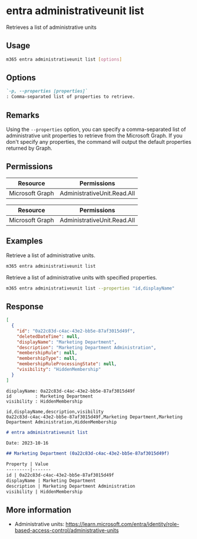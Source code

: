 
# entra administrativeunit list

Retrieves a list of administrative units

## Usage

```sh
m365 entra administrativeunit list [options]
```

## Options

```md definition-list
`-p, --properties [properties]`
: Comma-separated list of properties to retrieve.
```

<Global />

## Remarks

Using the `--properties` option, you can specify a comma-separated list of administrative unit properties to retrieve from the Microsoft Graph. If you don't specify any properties, the command will output the default properties returned by Graph.

## Permissions

<Tabs>
  <TabItem value="Delegated">

  | Resource        | Permissions                 |
  |-----------------|-----------------------------|
  | Microsoft Graph | AdministrativeUnit.Read.All |

  </TabItem>
  <TabItem value="Application">

  | Resource        | Permissions                 |
  |-----------------|-----------------------------|
  | Microsoft Graph | AdministrativeUnit.Read.All |

  </TabItem>
</Tabs>

## Examples

Retrieve a list of administrative units.

```sh
m365 entra administrativeunit list
```

Retrieve a list of administrative units with specified properties.

```sh
m365 entra administrativeunit list --properties "id,displayName"
```

## Response

<Tabs>
  <TabItem value="JSON">

  ```json
  [
    {
      "id": "0a22c83d-c4ac-43e2-bb5e-87af3015d49f",
      "deletedDateTime": null,
      "displayName": "Marketing Department",
      "description": "Marketing Department Administration",
      "membershipRule": null,
      "membershipType": null,
      "membershipRuleProcessingState": null,
      "visibility": "HiddenMembership"
    }
  ]
  ```

  </TabItem>
  <TabItem value="Text">

  ```text
  displayName: 0a22c83d-c4ac-43e2-bb5e-87af3015d49f
  id         : Marketing Department
  visibility : HiddenMembership
  ```

  </TabItem>
  <TabItem value="CSV">

  ```csv
  id,displayName,description,visibility
  0a22c83d-c4ac-43e2-bb5e-87af3015d49f,Marketing Department,Marketing Department Administration,HiddenMembership
  ```

  </TabItem>
  <TabItem value="Markdown">

  ```md
  # entra administrativeunit list

  Date: 2023-10-16

  ## Marketing Department (0a22c83d-c4ac-43e2-bb5e-87af3015d49f)

  Property | Value
  ---------|-------
  id | 0a22c83d-c4ac-43e2-bb5e-87af3015d49f
  displayName | Marketing Department
  description | Marketing Department Administration
  visibility | HiddenMembership
  ```

  </TabItem>
</Tabs>

## More information

- Administrative units: https://learn.microsoft.com/entra/identity/role-based-access-control/administrative-units
